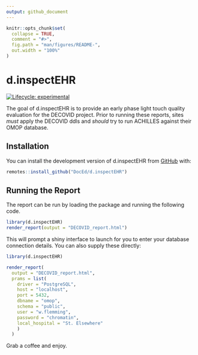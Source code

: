 ```yaml
---
output: github_document
---
```


<!-- README.md is generated from README.Rmd. Please edit that file -->

```r
knitr::opts_chunk$set(
  collapse = TRUE,
  comment = "#>",
  fig.path = "man/figures/README-",
  out.width = "100%"
)
```

# d.inspectEHR

<!-- badges: start -->
[![Lifecycle: experimental](https://img.shields.io/badge/lifecycle-experimental-orange.svg)](https://www.tidyverse.org/lifecycle/#experimental)
<!-- badges: end -->

The goal of d.inspectEHR is to provide an early phase light touch quality evaluation for the DECOVID project.
Prior to running these reports, sites *must* apply the DECOVID ddls and *should* try to run ACHILLES against their OMOP database.

## Installation

You can install the development version of d.inspectEHR from [GitHub](https://www.github.com/DocEd/dinspectEHR) with:

``` r
remotes::install_github("DocEd/d.inspectEHR")
```

## Running the Report

The report can be run by loading the package and running the following code.

```r
library(d.inspectEHR)
render_report(output = "DECOVID_report.html")
```

This will prompt a shiny interface to launch for you to enter your database connection details.
You can also supply these directly:

```r
library(d.inspectEHR)

render_report(
  output = "DECOVID_report.html",
  prams = list(
    driver = "PostgreSQL",
    host = "localhost",
    port = 5432,
    dbname = "omop",
    schema = "public",
    user = "w.flemming",
    password = "chromatin",
    local_hospital = "St. Elsewhere"
    )
  )
```

Grab a coffee and enjoy.

